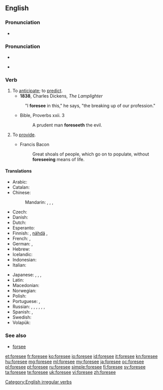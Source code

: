 ==English==

===Pronunciation===
* {{audio|en-us-foresee.ogg|Audio (US)}}

===Pronunciation===
* {{X-SAMPA|/fo:"si:/}}
* {{IPA|/foːˈsiː/}}
*: {{rhymes|iː}}

===Verb===
{{en-verb|foresees|foreseeing|foresaw|foreseen}}

# To [[anticipate]]; to [[predict]].
#* '''1838''', Charles Dickens, ''The Lamplighter''
#: "I '''foresee''' in this," he says, "the breaking up of our profession."
#* Bible, Proverbs xxii. 3
#*: A prudent man '''foreseeth''' the evil.
# {{context|obsolete|lang=en}} To [[provide]].
#* Francis Bacon
#*: Great shoals of people, which go on to populate, without '''foreseeing''' means of life.

====Translations====
{{trans-top|to anticipate}}
* Arabic: {{t|ar|توقع|tr=tawaqqaʿa|sc=Arab}}
* Catalan: {{t+|ca|pronosticar}}
* Chinese:
*: Mandarin: {{t|cmn|預知|sc=Hani}}, {{t|cmn|预知|tr=yùzhī|sc=Hani}}, {{t|cmn|預見|sc=Hani}}, {{t|cmn|预见|tr=yùjiàn|sc=Hani}}
* Czech: {{t-|cs|předvídat}}
* Danish: {{t+|da|forudse}}
* Dutch: {{t+|nl|voorzien}}
* Esperanto: {{t-|eo|antaŭvidi}}
* Finnish: {{t+|fi|aavistaa}}, [[nähdä]] {{t-|fi|ennalta}}, {{t+|fi|ennustaa}}
* French: {{t+|fr|prévoir}}, {{t+|fr|anticiper}}
* German: {{t-|de|vorhersehen}}, {{t|de|voraussehen}}
* Hebrew: {{t-|he|לצפות|sc=Hebr}}
* Icelandic: {{t-|is|sjá fyrir}}
* Indonesian: {{t+|id|kira|alt=memperkirakan}}
* Italian: {{t+|it|prevedere}}
{{trans-mid}}
* Japanese: {{t|ja|予見|tr=よけんする, yoken suru|alt=予見する|sc=Jpan}}, {{t|ja|予測|tr=よそくする, yosoku suru|alt=予測する|sc=Jpan}}, {{t|ja|見越す|tr=みこす, mikosu|sc=Jpan}}, {{t|ja|予知|tr=よちする, yochi suru|alt=予知する|sc=Jpan}}
* Latin: {{t-|la|divino|alt=divinō}}
* Macedonian: {{t-|mk|предвидува|tr=predvíduva}}
* Norwegian: {{t-|no|forutse}}
* Polish: {{t+|pl|przewidywać}}
* Portuguese: {{t+|pt|prever}}, {{t-|pt|prognosticar}}
* Russian: {{t+|ru|предвидеть|impf|tr=predvídetʹ}}, {{t+|ru|предвосхищать|impf|tr=predvosxiščátʹ}}, {{t+|ru|предвосхитить|pf|tr=predvosxítitʹ}}, {{t+|ru|предсказывать|impf|tr=predskázyvatʹ}}, {{t+|ru|предсказать|pf|tr=predskazátʹ}}, {{t|ru|предусматривать|impf|tr=predusmátrivatʹ}}, {{t|ru|предусмотреть|pf|tr=predusmotrétʹ}}
* Spanish: {{t-|es|pronosticar}}, {{t-|es|prever}}
* Swedish: {{t+|sv|förutse}}
* Volapük: {{t+|vo|büologön}}
{{trans-bottom}}

===See also===
* [[forsee]]

[[Category:English irregular verbs]]

[[et:foresee]]
[[fr:foresee]]
[[ko:foresee]]
[[io:foresee]]
[[id:foresee]]
[[it:foresee]]
[[kn:foresee]]
[[hu:foresee]]
[[mg:foresee]]
[[ml:foresee]]
[[my:foresee]]
[[ja:foresee]]
[[oc:foresee]]
[[pl:foresee]]
[[pt:foresee]]
[[ru:foresee]]
[[simple:foresee]]
[[fi:foresee]]
[[sv:foresee]]
[[ta:foresee]]
[[te:foresee]]
[[uk:foresee]]
[[vi:foresee]]
[[zh:foresee]]